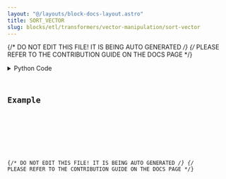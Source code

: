 ```yaml
---
layout: "@/layouts/block-docs-layout.astro"
title: SORT_VECTOR
slug: blocks/etl/transformers/vector-manipulation/sort-vector
---
```


{/* DO NOT EDIT THIS FILE! IT IS BEING AUTO GENERATED */}
{/* PLEASE REFER TO THE CONTRIBUTION GUIDE ON THE DOCS PAGE */}


<PythonDocsDisplay docstring={docstring} />
<details>
<summary>Python Code</summary>



<Code code={pythonCode} lang="py" wrap theme="dracula" />

[Find this Flojoy Block on GitHub](https://github.com/flojoy-ai/blocks/blob/main/blocks/ETL/TRANSFORMERS/VECTOR_MANIPULATION/SORT_VECTOR/SORT_VECTOR.py)

</details>

## Example


<GetHelpWidget />


<AppDisplay app={app} blockName="SORT_VECTOR" client:visible />


<Example />

{/* DO NOT EDIT THIS FILE! IT IS BEING AUTO GENERATED */}
{/* PLEASE REFER TO THE CONTRIBUTION GUIDE ON THE DOCS PAGE */}
